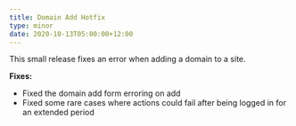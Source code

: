 ```yaml
---
title: Domain Add Hotfix
type: minor
date: 2020-10-13T05:00:00+12:00
---
```


This small release fixes an error when adding a domain to a site.

**Fixes:**

* Fixed the domain add form erroring on add
* Fixed some rare cases where actions could fail after being logged in for an extended period
